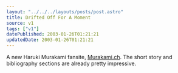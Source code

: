 ```yaml
---
layout: "../../../layouts/posts/post.astro"
title: Drifted Off For A Moment
source: v1
tags: ["v1"]
datePublished: 2003-01-26T01:21:21
updatedDate: 2003-01-26T01:21:21
---
```


A new Haruki Murakami fansite, [Murakami.ch][1]. The short story and bibliography sections are already pretty impressive.

[1]: http://www.murakami.ch/ "Murakami.ch"
